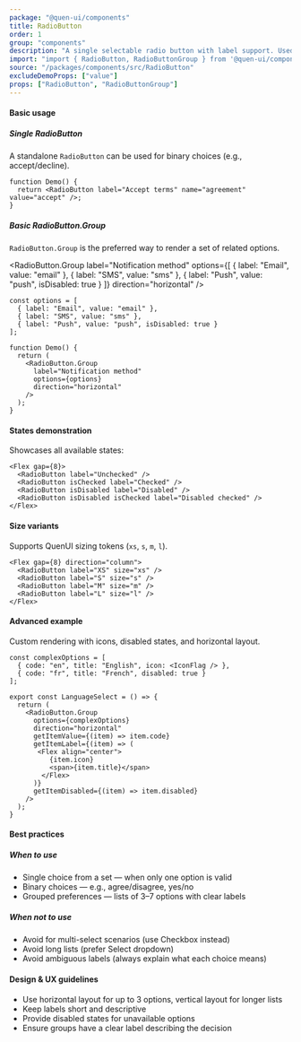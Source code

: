 ```yaml
---
package: "@quen-ui/components"
title: RadioButton
order: 1
group: "components"
description: "A single selectable radio button with label support. Used for exclusive selection in forms and interfaces."
import: "import { RadioButton, RadioButtonGroup } from '@quen-ui/components';"
source: "/packages/components/src/RadioButton"
excludeDemoProps: ["value"]
props: ["RadioButton", "RadioButtonGroup"]
---
```



#### Basic usage

##### Single RadioButton

A standalone `RadioButton` can be used for binary choices (e.g., accept/decline).

<RadioButton label="Accept terms" name="agreement" value="accept" />

```tsx
function Demo() {
  return <RadioButton label="Accept terms" name="agreement" value="accept" />;
}
```

##### Basic RadioButton.Group

`RadioButton.Group` is the preferred way to render a set of related options.

<RadioButton.Group
  label="Notification method"
  options={[
    { label: "Email", value: "email" },
    { label: "SMS", value: "sms" },
    { label: "Push", value: "push", isDisabled: true }
  ]}
  direction="horizontal"
/>

```tsx
const options = [
  { label: "Email", value: "email" },
  { label: "SMS", value: "sms" },
  { label: "Push", value: "push", isDisabled: true }
];

function Demo() {
  return (
    <RadioButton.Group
      label="Notification method"
      options={options}
      direction="horizontal"
    />
  );
}
```

#### States demonstration

Showcases all available states:

<Flex gap={8}>
  <RadioButton label="Unchecked" />
  <RadioButton isChecked label="Checked" />
  <RadioButton isDisabled label="Disabled" />
  <RadioButton isDisabled isChecked label="Disabled checked" />
</Flex>

```tsx
<Flex gap={8}>
  <RadioButton label="Unchecked" />
  <RadioButton isChecked label="Checked" />
  <RadioButton isDisabled label="Disabled" />
  <RadioButton isDisabled isChecked label="Disabled checked" />
</Flex>
```

#### Size variants

Supports QuenUI sizing tokens (`xs`, `s`, `m`, `l`).

<Flex gap={8} direction="column">
  <RadioButton label="XS" size="xs" />
  <RadioButton label="S" size="s" />
  <RadioButton label="M" size="m" />
  <RadioButton label="L" size="l" />
</Flex>

```tsx
<Flex gap={8} direction="column">
  <RadioButton label="XS" size="xs" />
  <RadioButton label="S" size="s" />
  <RadioButton label="M" size="m" />
  <RadioButton label="L" size="l" />
</Flex>
```


#### Advanced example

Custom rendering with icons, disabled states, and horizontal layout.

<LanguageSelect />

```tsx
const complexOptions = [
  { code: "en", title: "English", icon: <IconFlag /> },
  { code: "fr", title: "French", disabled: true }
];

export const LanguageSelect = () => {
  return (
    <RadioButton.Group
      options={complexOptions}
      direction="horizontal"
      getItemValue={(item) => item.code}
      getItemLabel={(item) => (
       <Flex align="center">
          {item.icon}
          <span>{item.title}</span>
        </Flex>
      )}
      getItemDisabled={(item) => item.disabled}
    />
  );
}
```

#### Best practices

##### When to use

  - Single choice from a set — when only one option is valid
  - Binary choices — e.g., agree/disagree, yes/no
  - Grouped preferences — lists of 3–7 options with clear labels

##### When not to use

  - Avoid for multi-select scenarios (use Checkbox instead)
  - Avoid long lists (prefer Select dropdown)
  - Avoid ambiguous labels (always explain what each choice means)

#### Design & UX guidelines

  - Use horizontal layout for up to 3 options, vertical layout for longer lists
  - Keep labels short and descriptive
  - Provide disabled states for unavailable options
  - Ensure groups have a clear label describing the decision
